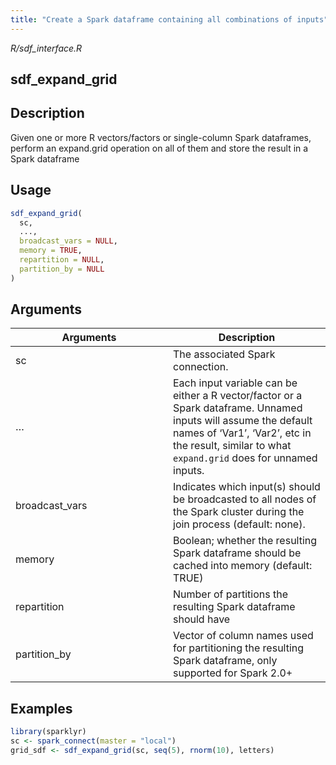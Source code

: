 ```yaml
---
title: "Create a Spark dataframe containing all combinations of inputs"
---
```


*R/sdf_interface.R*

## sdf_expand_grid

## Description
Given one or more R vectors/factors or single-column Spark dataframes, perform an expand.grid operation on all of them and store the result in a Spark dataframe 


## Usage
```r
sdf_expand_grid( 
  sc, 
  ..., 
  broadcast_vars = NULL, 
  memory = TRUE, 
  repartition = NULL, 
  partition_by = NULL 
) 
```

## Arguments
|Arguments|Description|
|---|---|
| sc | The associated Spark connection. |
| ... | Each input variable can be either a R vector/factor or a Spark dataframe. Unnamed inputs will assume the default names of 'Var1', 'Var2', etc in the result, similar to what `expand.grid` does for unnamed inputs. |
| broadcast_vars | Indicates which input(s) should be broadcasted to all nodes of the Spark cluster during the join process (default: none). |
| memory | Boolean; whether the resulting Spark dataframe should be cached into memory (default: TRUE) |
| repartition | Number of partitions the resulting Spark dataframe should have |
| partition_by | Vector of column names used for partitioning the resulting Spark dataframe, only supported for Spark 2.0+ |





## Examples
```r
library(sparklyr)
sc <- spark_connect(master = "local") 
grid_sdf <- sdf_expand_grid(sc, seq(5), rnorm(10), letters) 
```


